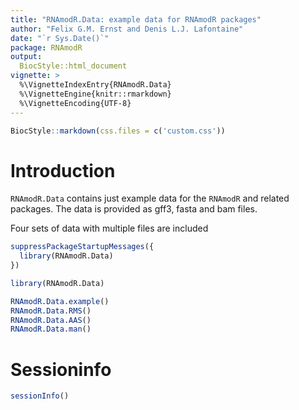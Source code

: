 ```yaml
---
title: "RNAmodR.Data: example data for RNAmodR packages"
author: "Felix G.M. Ernst and Denis L.J. Lafontaine"
date: "`r Sys.Date()`"
package: RNAmodR
output:
  BiocStyle::html_document
vignette: >
  %\VignetteIndexEntry{RNAmodR.Data}
  %\VignetteEngine{knitr::rmarkdown}
  %\VignetteEncoding{UTF-8}
---
```


```r
BiocStyle::markdown(css.files = c('custom.css'))
```

# Introduction

`RNAmodR.Data` contains just example data for the `RNAmodR` and related 
packages. The data is provided as gff3, fasta and bam files.

Four sets of data with multiple files are included
```r
suppressPackageStartupMessages({
  library(RNAmodR.Data)
})
```
```r
library(RNAmodR.Data)
```

```r
RNAmodR.Data.example()
RNAmodR.Data.RMS()
RNAmodR.Data.AAS()
RNAmodR.Data.man()
```

# Sessioninfo

```r
sessionInfo()
```
